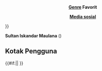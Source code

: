 {{Infobox pengguna
|status         = Otaku
|gambar         = Ao no Exorcist.jpg
|caption        = Gambar sampul [[manga]] ''[[Blue Exorcist]]'' volume pertama yang diterbitkan oleh [[Shueisha]], menampilkan karakter utama [[Rin Okumura]] dengan pedang dan api birunya

|nama           = Sultan Iskandar Maulana

<!-- DATA DIRI -->

|nama lahir     = Sultan Iskandar Maulana
|tanggal lahir  = [[4 Juni]] [[2001]]
|tempat lahir   = [[Jakarta]]
|laki/perempuan = Laki-Laki
|alias          = Natsu TADAMA, Sultan TADAMA, Alex TOMATSU, Nikolay Tolenka, Ryuusei NEKONE, Ryuusei RYUUZAKI
|ttd            = [[Pengguna:Nattadasu|nattadasu]] ([[Pembicaraan Pengguna:Nattadasu|bicara]])
|darah          = B
|orientasi      = Heteroseksual, [[Fujoshi|Fudanshi]]
|pekerjaan      = Pelajar/Mahasiswa
|hobi           = Menyaksikan [[Anime]], berselancar [[internet]], bermain [[osu!]]

<!-- CIRI FISIK -->

|ras            = [[Ras Melayu]]
|etnis          = [[Aceh]]
|tinggi         = {{height|m=1.61}}
|massa          = {{weight|kg=60}}
|rambut         = Hitam
|mata           = Hitam

<!-- KEDIAMAN -->

|zona           = Asia/Jakarta, [[UTC+7]]
|lokasi         = [[Lhokseumawe]], [[Aceh]]
|negara         = Indonesia

<!-- KELUARGA -->

|menikah        = Belum

<!-- PENDIDIKAN -->

|pendidikan     = SMA
|SD             = SDN 1 Banda Sakti, [[Lhokseumawe]]
|SMP            = MTs Swasta YAPENA, [[Lhokseumawe]]
|SMA            = MA Swasta YAPENA, [[Lhokseumawe]]
|Universitas    = [[Universitas Islam Negeri Ar-Raniry]]

<!-- PANDANGAN HIDUP -->

|agama          = [[Islam]]
|ideologi       = Pancasila

<!-- HUBUNGI -->

|situs          = https://natsutadama.weebly.com
|surel          = nattadasu@my.com
|telepon        = +6285155315151
|Facebook       = nattadasu
|Twitter        = nattadasu
|Instagram      = nattadasu
|GitHub         = nattadasu
|Discord        = nattadasu#3867

<!-- INFO LAIN -->

|interests      = 
{{Pengguna otaku}}
{{Pengguna penggemar anime}}
{{Pengguna osu!|9256506}}
|userboxes      =
<center>'''Wikipedia'''</center>
{{userbox|#FFFF00|#ff6|[[Berkas:Gemini.svg|30px]]
|<center>Pengguna ini [[zodiak|berzodiak]] '''[[Gemini]]'''</center>
|category        = Pengguna Gemini
|nocat           = {{{nocat|}}}
}}<noinclude>
{{userboxes|Pengguna Gemini}}
[[Kategori:Templat userbox zodiak|Gemini]]
</noinclude>
<center>'''Komputer'''</center>
{{Pengguna Windows 10}} {{Pengguna Ubuntu}}
{{userbox
| logo-background = #F7F7F7
| info-background = #A5C3FF
| logo = [[Berkas:Zorin Logomark.svg|40px]]
| logo-size = 6
| info = <center>Pengguna ini menggunakan sistem operasi '''[[Zorin OS]]'''
}}
{{#if:{{{kat|}}}||<includeonly>
</includeonly>}}<noinclude>{{Pengguna iTunes}}{{Pengguna Laptop}}{{Pengguna Dell}}{{Pengguna Google Chrome}}
{{clr}}
<center>'''[[Genre]] Favorit'''</center>
{{Pengguna animanga fantasi}}{{Pengguna animanga harem}}{{Pengguna animanga komedi}}{{Pengguna animanga komedi-romantis}}{{Pengguna ecchi}}
{{clr}}
<center>'''[[Media sosial]]'''</center>
{{Pengguna Facebook|username=nattadasu}}{{Pengguna GitHub|nattadasu}}{{Pengguna Instagram|nattadasu}}{{Pengguna Twitter|nattadasu}}{{Pengguna VK|nattadasu}}{{Pengguna YouTube|channel=UCWZPuKkARt29CoqHiJLhuSw}}{{Pengguna Discord|nattadasu#3867}}
}}

'''Sultan Iskandar Maulana''' ({{lahirmati|[[Kota Jakarta|Jakarta]]|4|6|2001}})

== Kotak Pengguna ==
{{Pengguna anggota PW Animanga}}{{Pengguna monoteis}}{{pengguna muslim}}{{Pengguna percaya kiamat}}{{Pengguna percaya malaikat}}{{Pengguna percaya makhluk supranatural}}{{pengguna suka makanan halal}}{{Pengguna Nasionalis}}{{userbox|white|#addfad|[[Berkas:Flag-map-of-indonesia.png|50px]]|Pengguna ini mempunyai keinginan berkeliling '''[[Indonesia]]'''.}}
{{Pengguna laki-laki}}{{Pengguna ultah|[[4]] [[Juni]] [[2001]]|2001 |6 |4  }}{{Pengguna anak ke|1|4}}{{Pengguna heteroseksual}}{{Pengguna Gemini}}{{Pengguna bukan perokok}}{{Pengguna bergolongan darah|B}}{{Pengguna tidak memiliki binatang}}

{{User id-N}}{{User ace-4}}{{User en-4}}{{User ms-4}}{{user ar-3}}{{User ja-2}}{{User ru-1}}{{user tl-1}}{{Pengguna Abjad Fonetis Internasional}}{{Pengguna yang bisa membaca abjad Arab}}{{Pengguna yang bisa membaca Jawi}}{{Pengguna yang bisa membaca Kanji}}{{Pengguna yang bisa membaca Hiragana}}{{Pengguna yang bisa membaca Katakana}}{{Pengguna yang bisa membaca huruf Sirilik}}{{Pengguna yang bisa membaca aksara Hangul}}{{Pengguna yang bisa membaca aksara Sunda}}

{{Pengguna Discord|nattadasu#3867}}{{Pengguna Facebook|username=nattadasu}}{{Pengguna GitHub|nattadasu}}{{Pengguna Instagram|nattadasu}}{{Pengguna Twitter|nattadasu}}{{Pengguna VK|nattadasu}}{{Pengguna YouTube|channel=UCWZPuKkARt29CoqHiJLhuSw}}

{{Pengguna animanga fantasi}}{{Pengguna animanga harem}}{{Pengguna animanga komedi}}{{Pengguna animanga komedi-romantis}}{{Pengguna ecchi}}

{{Pengguna Windows 10}} {{Pengguna Ubuntu}}
{{userbox
| logo-background = #F7F7F7
| info-background = #A5C3FF
| logo = [[Berkas:Zorin Logomark.svg|40px]]
| logo-size = 6
| info = <center>Pengguna ini menggunakan sistem operasi '''[[Zorin OS]]'''
}}
{{#if:{{{kat|}}}||<includeonly>
</includeonly>}}<noinclude>{{Pengguna iTunes}}{{Pengguna Laptop}}{{Pengguna Dell}}{{Pengguna Google Chrome}}{{Pengguna:Nattadasu/userbox/VScode}}